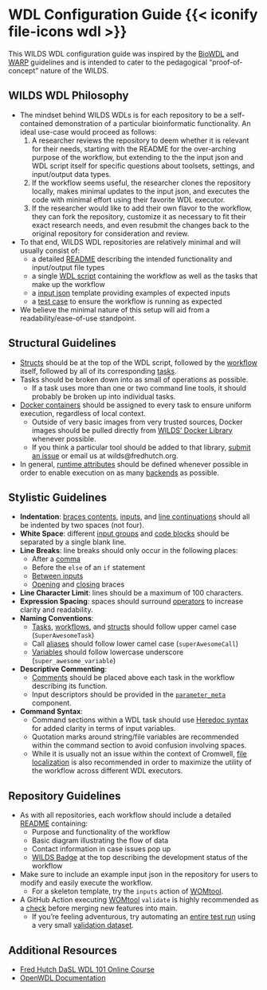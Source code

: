 
# WDL Configuration Guide {{< iconify file-icons wdl >}} {#sec-wdlconfig}

This WILDS WDL configuration guide was inspired by the [BioWDL](https://biowdl.github.io/styleGuidelines.html) and [WARP](https://broadinstitute.github.io/warp/docs/Best_practices/suggested_formats) guidelines and is intended to cater to the pedagogical "proof-of-concept" nature of the WILDS.

## WILDS WDL Philosophy

- The mindset behind WILDS WDLs is for each repository to be a self-contained demonstration of a particular bioinformatic functionality. An ideal use-case would proceed as follows:
    1. A researcher reviews the repository to deem whether it is relevant for their needs, starting with the README for the over-arching purpose of the workflow, but extending to the the input json and WDL script itself for specific questions about toolsets, settings, and input/output data types.
    2. If the workflow seems useful, the researcher clones the repository locally, makes minimal updates to the input json, and executes the code with minimal effort using their favorite WDL executor.
    3. If the researcher would like to add their own flavor to the workflow, they can fork the repository, customize it as necessary to fit their exact research needs, and even resubmit the changes back to the original repository for consideration and review.
- To that end, WILDS WDL repositories are relatively minimal and will usually consist of:
    - a detailed [README](https://github.com/getwilds/fastq-to-cram/blob/main/README.md) describing the intended functionality and input/output file types
    - a single [WDL script](https://github.com/getwilds/fastq-to-cram/blob/guidelines-tf/fastq-to-cram.wdl) containing the workflow as well as the tasks that make up the workflow
    - a [input json](https://github.com/getwilds/fastq-to-cram/blob/guidelines-tf/fastq-to-cram-inputs.json) template providing examples of expected inputs
    - a [test case](https://github.com/getwilds/fastq-to-cram/tree/guidelines-tf/tests/data) to ensure the workflow is running as expected
- We believe the minimal nature of this setup will aid from a readability/ease-of-use standpoint.

## Structural Guidelines

- [Structs](https://github.com/getwilds/fastq-to-cram/blob/489ccdf0697ab902ca6f775b8e51d4f0603c0c01/fastq-to-cram.wdl#L5) should be at the top of the WDL script, followed by the [workflow](https://github.com/getwilds/fastq-to-cram/blob/489ccdf0697ab902ca6f775b8e51d4f0603c0c01/fastq-to-cram.wdl#L21) itself, followed by all of its corresponding [tasks](https://github.com/getwilds/fastq-to-cram/blob/489ccdf0697ab902ca6f775b8e51d4f0603c0c01/fastq-to-cram.wdl#L80).
- Tasks should be broken down into as small of operations as possible.
    - If a task uses more than one or two command line tools, it should probably be broken up into individual tasks.
- [Docker containers](https://hutchdatascience.org/WDL_Workflows_Guide/the-first-task.html#docker-images-and-containers) should be assigned to every task to ensure uniform execution, regardless of local context.
    - Outside of very basic images from very trusted sources, Docker images should be pulled directly from [WILDS' Docker Library](https://github.com/getwilds/wilds-docker-library) whenever possible.
    - If you think a particular tool should be added to that library, [submit an issue](https://github.com/getwilds/wilds-docker-library/issues) or email us at wilds@fredhutch.org.
- In general, [runtime attributes](https://hutchdatascience.org/WDL_Workflows_Guide/the-first-task.html#runtime-attributes) should be defined whenever possible in order to enable execution on as many [backends](https://hutchdatascience.org/WDL_Workflows_Guide/appendix-backends-and-executors.html) as possible.

## Stylistic Guidelines

- **Indentation**: [braces contents](https://github.com/getwilds/fastq-to-cram/blob/489ccdf0697ab902ca6f775b8e51d4f0603c0c01/fastq-to-cram.wdl#L7C23-L11C2), [inputs](https://github.com/getwilds/fastq-to-cram/blob/489ccdf0697ab902ca6f775b8e51d4f0603c0c01/fastq-to-cram.wdl#L36C9-L44C31), and [line continuations](https://github.com/getwilds/fastq-to-cram/blob/489ccdf0697ab902ca6f775b8e51d4f0603c0c01/fastq-to-cram.wdl#L143C5-L147C67) should all be indented by two spaces (not four).
- **White Space**: different [input groups](https://github.com/getwilds/fastq-to-cram/blob/489ccdf0697ab902ca6f775b8e51d4f0603c0c01/fastq-to-cram.wdl#L36C1-L44C31) and [code blocks](https://github.com/getwilds/fastq-to-cram/blob/489ccdf0697ab902ca6f775b8e51d4f0603c0c01/fastq-to-cram.wdl#L95C11-L107C6) should be separated by a single blank line.
- **Line Breaks**: line breaks should only occur in the following places:
    - After a [comma](https://github.com/getwilds/fastq-to-cram/blob/489ccdf0697ab902ca6f775b8e51d4f0603c0c01/fastq-to-cram.wdl#L37C49-L37C50)
    - Before the `else` of an `if` statement
    - [Between inputs](https://github.com/getwilds/fastq-to-cram/blob/489ccdf0697ab902ca6f775b8e51d4f0603c0c01/fastq-to-cram.wdl#L36C1-L44C31)
    - [Opening](https://github.com/getwilds/fastq-to-cram/blob/489ccdf0697ab902ca6f775b8e51d4f0603c0c01/fastq-to-cram.wdl#L23C37-L23C38) and [closing](https://github.com/getwilds/fastq-to-cram/blob/489ccdf0697ab902ca6f775b8e51d4f0603c0c01/fastq-to-cram.wdl#L45C1-L46C29) braces
- **Line Character Limit**: lines should be a maximum of 100 characters.
- **Expression Spacing**: spaces should surround [operators](https://github.com/getwilds/fastq-to-cram/blob/489ccdf0697ab902ca6f775b8e51d4f0603c0c01/fastq-to-cram.wdl#L39) to increase clarity and readability.
- **Naming Conventions**:
    - [Tasks](https://github.com/getwilds/fastq-to-cram/blob/489ccdf0697ab902ca6f775b8e51d4f0603c0c01/fastq-to-cram.wdl#L83C6-L83C24), [workflows](https://github.com/getwilds/fastq-to-cram/blob/489ccdf0697ab902ca6f775b8e51d4f0603c0c01/fastq-to-cram.wdl#L23C10-L23C36), and [structs](https://github.com/getwilds/fastq-to-cram/blob/489ccdf0697ab902ca6f775b8e51d4f0603c0c01/fastq-to-cram.wdl#L7C8-L7C22) should follow upper camel case (`SuperAwesomeTask`)
    - Call [aliases](https://github.com/getwilds/wdl-101/blob/b1de97d360b524e1932368c04b6e2dec2c85f134/mutation_calling.wdl#L55C20-L55C31) should follow lower camel case (`superAwesomeCall`)
    - [Variables](https://github.com/getwilds/fastq-to-cram/blob/489ccdf0697ab902ca6f775b8e51d4f0603c0c01/fastq-to-cram.wdl#L28C10-L28C21) should follow lowercase underscore (`super_awesome_variable`)
- **Descriptive Commenting**:
    - [Comments](https://github.com/getwilds/fastq-to-cram/blob/489ccdf0697ab902ca6f775b8e51d4f0603c0c01/fastq-to-cram.wdl#L82C1-L82C41) should be placed above each task in the workflow describing its function.
    - Input descriptors should be provided in the [`parameter_meta`](https://github.com/getwilds/fastq-to-cram/blob/489ccdf0697ab902ca6f775b8e51d4f0603c0c01/fastq-to-cram.wdl#L71C3-L77C4) component.
- **Command Syntax**:
    - Command sections within a WDL task should use [Heredoc syntax](https://hutchdatascience.org/WDL_Workflows_Guide/the-first-task.html#referencing-inputs-in-the-command-section) for added clarity in terms of input variables.
    - Quotation marks around string/file variables are recommended within the command section to avoid confusion involving spaces.
    - While it is usually not an issue within the context of Cromwell, [file localization](https://hutchdatascience.org/WDL_Workflows_Guide/the-first-task.html#file-localization) is also recommended in order to maximize the utility of the workflow across different WDL executors.

## Repository Guidelines

- As with all repositories, each workflow should include a detailed [README](https://github.com/getwilds/fastq-to-cram/blob/main/README.md) containing:
    - Purpose and functionality of the workflow
    - Basic diagram illustrating the flow of data
    - Contact information in case issues pop up 
    - [WILDS Badge](https://github.com/getwilds/badges) at the top describing the development status of the workflow
- Make sure to include an example input json in the repository for users to modify and easily execute the workflow.
    - For a skeleton template, try the `inputs` action of [WOMtool](https://cromwell.readthedocs.io/en/stable/WOMtool/#inputs).
- A GitHub Action executing [WOMtool](https://cromwell.readthedocs.io/en/stable/WOMtool/#validate) `validate` is highly recommended as a [check](https://github.com/getwilds/fastq-to-cram/blob/guidelines-tf/.github/workflows/womtools-validate.yml) before merging new features into main.
    - If you're feeling adventurous, try automating an [entire test run](https://github.com/getwilds/fastq-to-cram/blob/guidelines-tf/.github/workflows/cromwell-test-run.yml) using a very small [validation dataset](https://github.com/getwilds/fastq-to-cram/tree/guidelines-tf/tests/data).

## Additional Resources

- [Fred Hutch DaSL WDL 101 Online Course](https://hutchdatascience.org/WDL_Workflows_Guide/introduction-to-wdl.html)
- [OpenWDL Documentation](https://docs.openwdl.org/en/latest/)

